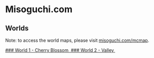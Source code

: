 
# Misoguchi.com

## Worlds

Note: to access the world maps, please visit <a href="https://www.misoguchi.com/mcmap/#" target="_blank" rel="noreferrer">misoguchi.com/mcmap</a>.


<div className="halfgrid">
	<a href="/server/cherry" className="halfgriditem emphasis4 dark card">
		### World 1 - Cherry Blossom
		<img className="articleImage" src={getImageUrl("minecraftserver/cherry/thumbnail.png")} alt="" ></img>
	</a>
	<a href="/server/valley" className="halfgriditem emphasis4 dark card">
		### World 2 - Valley
		<img className="articleImage" src={getImageUrl("minecraftserver/valley/thumbnail.png")} alt="" ></img>
	</a>
</div>
